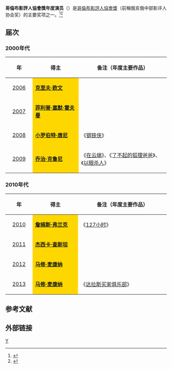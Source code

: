 '''哥倫布影評人協會獎年度演员'''（{{lang-en|Columbus Critics Association Award for Actor of the Year}}）是[[哥倫布影評人協會|哥倫布影評人協會獎]]（前稱俄亥俄中部影评人协会奖）的主要奖项之一。<ref>{{cite web |url=http://ent.sina.com.cn/m/f/2007-01-13/10381408228.html |title=俄亥俄影评人协会奖公布：《人类之子》夺魁 |accessdate=2007 |publisher=新浪 |work= |language=zh-hans |archive-date=2014-03-23 |archive-url=https://web.archive.org/web/20140323170309/http://ent.sina.com.cn/m/f/2007-01-13/10381408228.html |dead-url=no }}</ref><ref>{{cite web |url=http://ent.sina.com.cn/m/f/2008-01-14/14251875946.shtml |title=俄亥俄中部影评人协会奖：《老无所依》称霸 |accessdate=2008 |publisher=新浪网 |work= |language=zh-hans |archive-date=2014-03-23 |archive-url=https://web.archive.org/web/20140323170515/http://ent.sina.com.cn/m/f/2008-01-14/14251875946.shtml |dead-url=no }}</ref>

== 届次 ==
=== 2000年代 ===
{| class="wikitable" width="95%" cellpadding="5"
|-
!width="100"|年
!width="250"|得主
!width="500"|备注（年度主要作品）
|-
|style="text-align:center;"| [[第5届俄亥俄中部影评人协会奖|2006]] || style="background:#FFD700;" | '''[[克里夫·欧文|克里夫·欧文]]''' ||  
|-
|style="text-align:center;"| [[第6届俄亥俄中部影评人协会奖|2007]] || style="background:#FFD700;" | '''[[菲利普·塞默·霍夫曼|菲利普·塞默·霍夫曼]]''' ||  
|-
|style="text-align:center;"| [[第7届俄亥俄中部影评人协会奖|2008]] ||  style="background:#FFD700;" | '''[[小罗伯特·唐尼|小罗伯特·唐尼]]''' ||  《[[钢铁侠_(电影)|钢铁侠]]》
|-
|style="text-align:center;"| [[第8届俄亥俄中部影评人协会奖|2009]] ||  style="background:#FFD700;" |'''[[乔治·克鲁尼|乔治·克鲁尼]]''' ||   《[[在云端_(电影)|在云端]]》、《[[了不起的狐狸爸爸|了不起的狐狸爸爸]]》、《[[以眼杀人|以眼杀人]]》
|}

=== 2010年代 ===
{| class="wikitable" width="95%" cellpadding="5"
|-
!width="100"|年
!width="250"|得主
!width="500"|备注（年度主要作品）
|-
|style="text-align:center;"| [[第9届俄亥俄中部影评人协会奖|2010]] ||  style="background:#FFD700;" | '''[[詹姆斯·弗兰克|詹姆斯·弗兰克]]''' ||  《[[127小时|127小时]]》
|-
|style="text-align:center;"| [[第10届俄亥俄中部影评人协会奖|2011]] ||  style="background:#FFD700;" | '''[[杰西卡·查斯坦|杰西卡·查斯坦]]''' ||  
|-
|style="text-align:center;"| [[第11届俄亥俄中部影评人协会奖|2012]] ||  style="background:#FFD700;" | '''[[马修·麦康纳|马修·麦康纳]]'''||  
|-
|style="text-align:center;"| [[第12届俄亥俄中部影评人协会奖|2013]] || style="background:#FFD700;" | '''[[马修·麦康纳|马修·麦康纳]]'''||  《[[达拉斯买家俱乐部|达拉斯买家俱乐部]]》
|}

==参考文献==
{{reflist}}

== 外部链接 ==
{{俄亥俄中部影评人协会奖}}

[[Category:俄亥俄中部影评人协会奖|Y]]